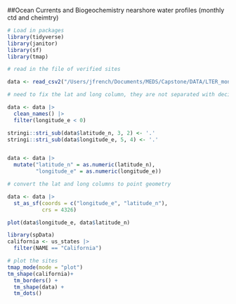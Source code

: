 ##Ocean Currents and Biogeochemistry nearshore water profiles (monthly ctd and cheimtry)

```r
# Load in packages
library(tidyverse)
library(janitor)
library(sf)
library(tmap)

```


```r
# read in the file of verified sites

data <- read_csv2("/Users/jfrench/Documents/MEDS/Capstone/DATA/LTER_monthly_bottledata_20220930.txt")
```

```r
# need to fix the lat and long column, they are not separated with decimal or anything, from the website they are in decimal degrees. Lat is two digits before the decimal and lon is three. 

data <- data |> 
  clean_names() |> 
  filter(longitude_e < 0)

stringi::stri_sub(data$latitude_n, 3, 2) <- '.' 
stringi::stri_sub(data$longitude_e, 5, 4) <- '.'


data <- data |> 
  mutate("latitude_n" = as.numeric(latitude_n),
         "longitude_e" = as.numeric(longitude_e))
```


```r
# convert the lat and long columns to point geometry

data <- data |> 
  st_as_sf(coords = c("longitude_e", "latitude_n"), 
           crs = 4326) 
```

```r
plot(data$longitude_e, data$latitude_n)
```


```r

library(spData)
california <- us_states |> 
  filter(NAME == "California")

# plot the sites
tmap_mode(mode = "plot")
tm_shape(california)+
  tm_borders() +
  tm_shape(data) +
  tm_dots() 
```

